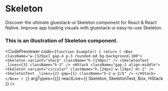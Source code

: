 
# Skeleton

Discover the ultimate gluestack-ui Skeleton component for React & React Native. Improve app loading visuals with gluestack-ui easy-to-use Skeleton.


### This is an illustration of Skeleton component.
<CodePreviewer
  code={`function Example() {
  return (
    <Box className="w-[325px] gap-4 p-3 rounded-md bg-background-100">
      <Skeleton variant="sharp" className="h-[150px]" />
      <SkeletonText _lines={3} className="h-3" />
      <HStack className="gap-2 align-middle">
        <Skeleton variant="circular" className="h-[24px] w-[24px] mr-2" />
        <SkeletonText _lines={2} gap={1} className="h-2 w-2/5" />
      </HStack>
    </Box>
  )
}`}
  argTypes={{}}
  reactLive={{ Skeleton, SkeletonText, Box, HStack }}
/>